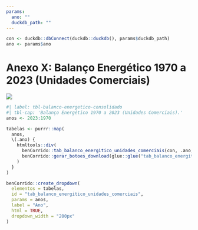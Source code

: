 ```yaml
---
params:
  ano: ""
  duckdb_path: ""
---
```


```r
con <- duckdb::dbConnect(duckdb::duckdb(), params$duckdb_path)
ano <- params$ano
```

# Anexo X: Balanço Energético 1970 a 2023 (Unidades Comerciais) {-}

![](../img/capas/imagem_cap_anexo.png)

```r
#| label: tbl-balanco-energetico-consolidado
#| tbl-cap: 'Balanço Energético 1970 a 2023 (Unidades Comerciais).'
anos <- 2023:1970

tabelas <- purrr::map(
  anos,
  \(.ano) {
    htmltools::div(
      benCorrido::tab_balanco_energitico_unidades_comerciais(con, .ano, lab1 = ""),
      benCorrido::gerar_botoes_download(glue::glue("tab_balanco_energitico_unidades_comerciais{.ano}"))
    )
  }
)

benCorrido::create_dropdown(
  elementos = tabelas,
  id = "tab_balanco_energitico_unidades_comerciais",
  params = anos,
  label = "Ano",
  html = TRUE,
  dropdown_width = "200px"
)
```